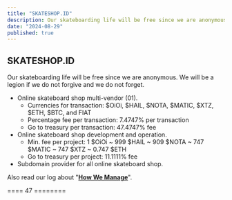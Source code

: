 ```yaml
---
title: "SKATESHOP.ID"
description: Our skateboarding life will be free since we are anonymous. We will be a legion if we do not forgive and we do not forget.
date: "2024-08-29"
published: true
---
```


## SKATESHOP.ID

Our skateboarding life will be free since we are anonymous. We will be a legion if we do not forgive and we do not forget.

- Online skateboard shop multi-vendor (01).
    - Currencies for transaction: $OiOi, $HAIL, $NOTA, $MATIC, $XTZ, $ETH, $BTC, and FIAT
    - Percentage fee per transaction: 7.4747% per transaction
    - Go to treasury per transaction: 47.4747% fee
- Online skateboard shop development and operation.
    - Min. fee per project: 1 $OiOi ~ 999 $HAIL ~ 909 $NOTA ~ 747 $MATIC ~ 747 $XTZ ~ 0.747 $ETH
    - Go to treasury per project: 11.1111% fee
- Subdomain provider for all online skateboard shop.

Also read our log about "**[How We Manage](/loggers/20240824)**".

==== 47 ========
